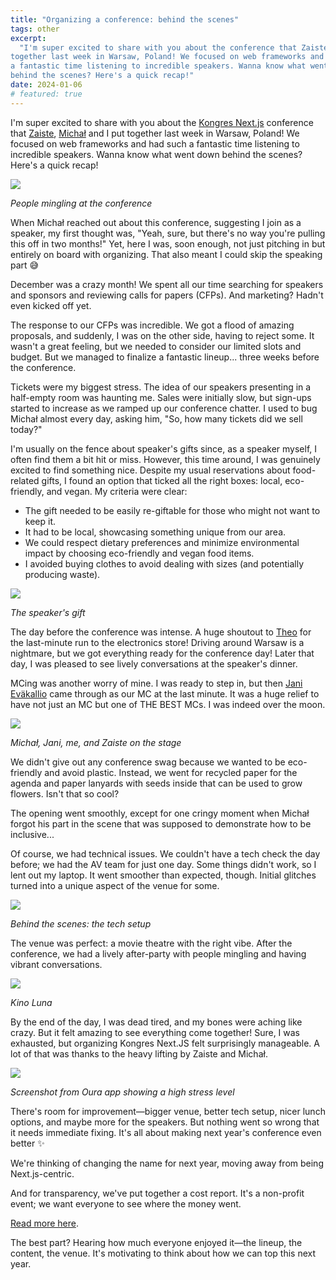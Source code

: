 ```yaml
---
title: "Organizing a conference: behind the scenes"
tags: other
excerpt:
  "I'm super excited to share with you about the conference that Zaiste and I put
together last week in Warsaw, Poland! We focused on web frameworks and had such
a fantastic time listening to incredible speakers. Wanna know what went down
behind the scenes? Here's a quick recap!"
date: 2024-01-06
# featured: true
---
```


I'm super excited to share with you about the
[Kongres Next.js](https://kongresnextjs.pl/) conference that
[Zaiste](https://twitter.com/zaiste), [Michał](https://twitter.com/MMiszy) and I
put together last week in Warsaw, Poland! We focused on web frameworks and had
such a fantastic time listening to incredible speakers. Wanna know what went
down behind the scenes? Here's a quick recap!

![](/content/kongres/ppl.jpg)

<i class="description">
  <p>People mingling at the conference</p>
</i>

When Michał reached out about this conference, suggesting I join as a speaker,
my first thought was, "Yeah, sure, but there's no way you're pulling this off in
two months!" Yet, here I was, soon enough, not just pitching in but entirely on
board with organizing. That also meant I could skip the speaking part 😅

December was a crazy month! We spent all our time searching for speakers and
sponsors and reviewing calls for papers (CFPs). And marketing? Hadn't even
kicked off yet.

The response to our CFPs was incredible. We got a flood of amazing proposals,
and suddenly, I was on the other side, having to reject some. It wasn't a great
feeling, but we needed to consider our limited slots and budget. But we managed
to finalize a fantastic lineup... three weeks before the conference.

Tickets were my biggest stress. The idea of our speakers presenting in a
half-empty room was haunting me. Sales were initially slow, but sign-ups started
to increase as we ramped up our conference chatter. I used to bug Michał almost
every day, asking him, "So, how many tickets did we sell today?"

I'm usually on the fence about speaker's gifts since, as a speaker myself, I
often find them a bit hit or miss. However, this time around, I was genuinely
excited to find something nice. Despite my usual reservations about food-related
gifts, I found an option that ticked all the right boxes: local, eco-friendly,
and vegan. My criteria were clear:

- The gift needed to be easily re-giftable for those who might not want to keep
  it.
- It had to be local, showcasing something unique from our area.
- We could respect dietary preferences and minimize environmental impact by
  choosing eco-friendly and vegan food items.
- I avoided buying clothes to avoid dealing with sizes (and potentially
  producing waste).

![](/content/kongres/gift.jpg)

<i class="description">
  <p>The speaker's gift</p>
</i>

The day before the conference was intense. A huge shoutout to
[Theo](https://twitter.com/vorillaz) for the last-minute run to the electronics
store! Driving around Warsaw is a nightmare, but we got everything ready for the
conference day! Later that day, I was pleased to see lively conversations at the
speaker's dinner.

MCing was another worry of mine. I was ready to step in, but then
[Jani Eväkallio](https://twitter.com/jevakallio) came through as our MC at the
last minute. It was a huge relief to have not just an MC but one of THE BEST
MCs. I was indeed over the moon.

![](/content/kongres/wejani.jpg)

<i class="description">
  <p>Michał, Jani, me, and Zaiste on the stage</p>
</i>

We didn't give out any conference swag because we wanted to be eco-friendly and
avoid plastic. Instead, we went for recycled paper for the agenda and paper
lanyards with seeds inside that can be used to grow flowers. Isn't that so cool?

The opening went smoothly, except for one cringy moment when Michał forgot his
part in the scene that was supposed to demonstrate how to be inclusive...

Of course, we had technical issues. We couldn't have a tech check the day
before; we had the AV team for just one day. Some things didn't work, so I lent
out my laptop. It went smoother than expected, though. Initial glitches turned
into a unique aspect of the venue for some.

![](/content/kongres/behind.jpg)

<i class="description">
  <p>Behind the scenes: the tech setup</p>
</i>

The venue was perfect: a movie theatre with the right vibe. After the
conference, we had a lively after-party with people mingling and having vibrant
conversations.

![](/content/kongres/venue.jpg)

<i class="description">
  <p>Kino Luna</p>
</i>

By the end of the day, I was dead tired, and my bones were aching like crazy.
But it felt amazing to see everything come together! Sure, I was exhausted, but
organizing Kongres Next.JS felt surprisingly manageable. A lot of that was
thanks to the heavy lifting by Zaiste and Michał.

![](/content/kongres/stress.jpg)

<i class="description">
  <p>Screenshot from Oura app showing a high stress level</p>
</i>

There's room for improvement—bigger venue, better tech setup, nicer lunch
options, and maybe more for the speakers. But nothing went so wrong that it
needs immediate fixing. It's all about making next year's conference even better
✨

We're thinking of changing the name for next year, moving away from being
Next.js-centric.

And for transparency, we've put together a cost report. It's a non-profit event;
we want everyone to see where the money went.

[Read more here](https://kongresnextjs.pl/news/transparency-report-2024).

The best part? Hearing how much everyone enjoyed it—the lineup, the content, the
venue. It's motivating to think about how we can top this next year.
